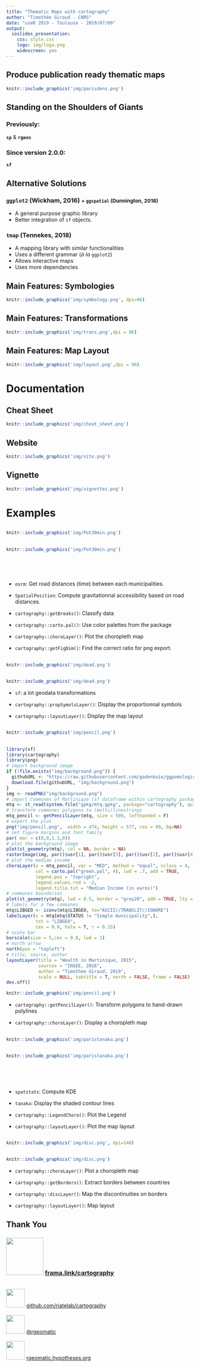 ```yaml
---
title: "Thematic Maps with cartography"
author: "Timothée Giraud - CNRS"
date: "useR 2019 - Toulouse - 2019/07/09"
output: 
  ioslides_presentation: 
    css: style.css
    logo: img/logo.png
    widescreen: yes
---
```




## Produce publication ready thematic maps

```r
knitr::include_graphics('img/parisdens.png')
```



## Standing on the Shoulders of Giants

### Previously:  
**`sp`** & **`rgeos`**

### Since version 2.0.0:  
**`sf`**



## Alternative Solutions

### `ggplot2` (Wickham, 2016) <small>+ `ggspatial` (Dunnington, 2018)</small>  
* A general purpose graphic library
* Better integration of `sf` objects.

### `tmap` (Tennekes, 2018)  
* A mapping library with similar functionalities
* Uses a different grammar (*à la* `ggplot2`)
* Allows interactive maps
* Uses more dependancies





## Main Features: Symbologies

```r
knitr::include_graphics('img/symbology.png', dpi=96)
```


## Main Features: Transformations

```r
knitr::include_graphics('img/trans.png',dpi = 96)
```


## Main Features: Map Layout

```r
knitr::include_graphics('img/layout.png',dpi = 96)
```



# Documentation

## Cheat Sheet

```r
knitr::include_graphics('img/cheat_sheet.png')
```

## Website

```r
knitr::include_graphics('img/site.png')
```

## Vignette

```r
knitr::include_graphics('img/vignettes.png')
```



# Examples

##
```r
knitr::include_graphics('img/Pot30min.png')
```

##
<div class="columns-2">
```r
knitr::include_graphics('img/Pot30min.png')
```

</br>

</br>


* `osrm`: Get road distances (time) between each municipalities.    

* `SpatialPosition`: Compute gravitationnal accessibility based on road distances.    

* `cartography::getBreaks()`: Classify data

* `cartography::carto.pal()`: Use color palettes from the package

* `cartography::choroLayer()`: Plot the choropleth map

* `cartography::getFigDim()`: Find the correct ratio for png export.
</div>

##

```r
knitr::include_graphics('img/dead.png')
```


##

<div class="columns-2">

```r
knitr::include_graphics('img/dead.png')
```

* `sf`: a lot geodata transformations

* `cartography::propSymolsLayer()`: Display the proportionnal symbols

* `cartography::layoutLayer()`: Display the map layout
</div>


##
```r
knitr::include_graphics('img/pencil.png')
```


##
```r
library(sf)
library(cartography)
library(png)
# import background image
if (!file.exists("img/background.png")) {
  githubURL <- "https://raw.githubusercontent.com/gadenbuie/ggpomological/master/inst/images/pomological_background.png"
  download.file(githubURL, "img/background.png")
}
img <- readPNG("img/background.png")
# import Communes of Martinique (sf dataframe within cartography package)
mtq <- st_read(system.file("gpkg/mtq.gpkg", package="cartography"), quiet = TRUE)
# transform communes polygons to (multi)linestrings
mtq_pencil <- getPencilLayer(mtq, size = 500, lefthanded = F)
# export the plot
png("img/pencil.png",  width = 474, height = 577, res = 99, bg=NA)
# set figure margins and font family
par( mar = c(0,0,1.2,0))
# plot the background image
plot(st_geometry(mtq), col = NA, border = NA)
rasterImage(img, par()$usr[1], par()$usr[3], par()$usr[2], par()$usr[4])
# plot the median income
choroLayer(x = mtq_pencil, var = "MED", method = "equal", nclass = 4, 
           col = carto.pal("green.pal", 4), lwd = .7, add = TRUE, 
           legend.pos = "topright", 
           legend.values.rnd = -2,
           legend.title.txt = "Median Income (in euros)")
# communes boundaries
plot(st_geometry(mtq), lwd = 0.5, border = "grey20", add = TRUE, lty = 3)
# labels for a few communes
mtq$LIBGEO <- iconv(mtq$LIBGEO, to="ASCII//TRANSLIT//IGNORE")
labelLayer(x = mtq[mtq$STATUS != "Simple municipality",], 
           txt = "LIBGEO", 
           cex = 0.9, halo = T, r = 0.15)
# scale bar
barscale(size = 5,cex = 0.8, lwd = 1)
# north arrow
north(pos = "topleft")
# title, source, author
layoutLayer(title = "Wealth in Martinique, 2015", 
            sources = "INSEE, 2016",
            author = "Timothee Giraud, 2019", 
            scale = NULL, tabtitle = T, north = FALSE, frame = FALSE)
dev.off()
```


<div class="columns-2">
```r
knitr::include_graphics('img/pencil.png')
```


* `cartography::getPencilLayer()`: Transform polygons to hand-drawn polylines

* `cartography::choroLayer()`: Display a choropleth map

</div>

##
```r
knitr::include_graphics('img/paristanaka.png')
```


##

<div class="columns-2">

```r
knitr::include_graphics('img/paristanaka.png')
```
</br>
</br>
</br>

* `spatstats`: Compute KDE  

* `tanaka`: Display the shaded contour lines    

* `cartography::LegendChoro()`: Plot the Legend

* `cartography::layoutLayer()`: Plot the map layout

</div>


##
```r
knitr::include_graphics('img/disc.png', dpi=140)
```

## 
<div class="columns-2">
```r
knitr::include_graphics('img/disc.png')
```

* `cartography::choroLayer()`: Plot a choropleth map

* `cartography::getBorders()`: Extract borders between countries

* `cartography::discLayer()`: Map the discontinuities on borders

* `cartography::layoutLayer()`: Map layout

</div>

## Thank You

### <img src="img/logo.png" width=100px />  [frama.link/cartography](https://frama.link/cartography)  


</br>
<img src="img/ghlogo.png" width=50px />  [github.com/riatelab/cartography](https://github.com/riatelab/cartography)  
</br>
<img src="img/twlogo.png" width=50px />  [\@rgeomatic](http://twitter.com/rgeomatic)  
</br>
<img src="img/hylogo.png" width=50px />  [rgeomatic.hypotheses.org](https://rgeomatic.hypotheses.org/)


</div>